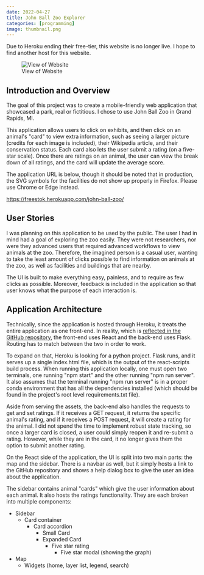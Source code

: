 ```yaml
---
date: 2022-04-27
title: John Ball Zoo Explorer
categories: [programming]
image: thumbnail.png
---
```


::: {.callout-warning}
Due to Heroku ending their free-tier, this website is no longer live. I hope to find another host for this website.
:::

![View of Website](thumbnail.png)

## Introduction and Overview

The goal of this project was to create a mobile-friendly web application that showcased a park, real or fictitious. I chose to use John Ball Zoo in Grand Rapids, MI.

This application allows users to click on exhibits, and then click on an animal&#39;s &quot;card&quot; to view extra information, such as seeing a larger picture (credits for each image is included), their Wikipedia article, and their conservation status. Each card also lets the user submit a rating (on a five-star scale). Once there are ratings on an animal, the user can view the break down of all ratings, and the card will update the average score.

The application URL is below, though it should be noted that in production, the SVG symbols for the facilities do not show up properly in Firefox. Please use Chrome or Edge instead.

[https://freestok.herokuapp.com/john-ball-zoo/](https://freestok.herokuapp.com/john-ball-zoo/)


## User Stories

I was planning on this application to be used by the public. The user I had in mind had a goal of exploring the zoo easily. They were not researchers, nor were they advanced users that required advanced workflows to view animals at the zoo. Therefore, the imagined person is a casual user, wanting to take the least amount of clicks possible to find information on animals at the zoo, as well as facilities and buildings that are nearby.

The UI is built to make everything easy, painless, and to require as few clicks as possible. Moreover, feedback is included in the application so that user knows what the purpose of each interaction is.

## Application Architecture

Technically, since the application is hosted through Heroku, it treats the entire application as one front-end. In reality, which is [reflected in the GitHub repository](https://github.com/freestok/heroku), the front-end uses React and the back-end uses Flask. Routing has to match between the two in order to work.

To expand on that, Heroku is looking for a python project. Flask runs, and it serves up a single index.html file, which is the output of the react-scripts build process. When running this application locally, one must open two terminals, one running &quot;npm start&quot; and the other running &quot;npm run server&quot;. It also assumes that the terminal running &quot;npm run server&quot; is in a proper conda environment that has all the dependencies installed (which should be found in the project&#39;s root level requirements.txt file).

Aside from serving the assets, the back-end also handles the requests to get and set ratings. If it receives a GET request, it returns the specific animal&#39;s rating, and if it receives a POST request, it will create a rating for the animal. I did not spend the time to implement robust state tracking, so once a larger card is closed, a user could simply reopen it and re-submit a rating. However, while they are in the card, it no longer gives them the option to submit another rating.

On the React side of the application, the UI is split into two main parts: the map and the sidebar. There is a navbar as well, but it simply hosts a link to the GitHub repository and shows a help dialog box to give the user an idea about the application.

The sidebar contains animal &quot;cards&quot; which give the user information about each animal. It also hosts the ratings functionality. They are each broken into multiple components:

- Sidebar
  - Card container
    - Card accordion
      - Small Card
      - Expanded Card
        - Five star rating
          - Five star modal (showing the graph)
- Map
  - Widgets (home, layer list, legend, search)